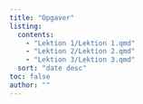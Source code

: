 ```yaml
---
title: "Opgaver"
listing: 
  contents:
    - "Lektion 1/Lektion 1.qmd"
    - "Lektion 2/Lektion 2.qmd"
    - "Lektion 3/Lektion 3.qmd"
  sort: "date desc"
toc: false
author: ""
---
```


